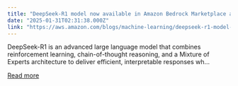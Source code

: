 ```yaml
---
title: "DeepSeek-R1 model now available in Amazon Bedrock Marketplace and Amazon SageMaker JumpStart"
date: "2025-01-31T02:31:38.000Z"
link: "https://aws.amazon.com/blogs/machine-learning/deepseek-r1-model-now-available-in-amazon-bedrock-marketplace-and-amazon-sagemaker-jumpstart/"
---
```


DeepSeek-R1 is an advanced large language model that combines reinforcement learning, chain-of-thought reasoning, and a Mixture of Experts architecture to deliver efficient, interpretable responses wh...

[Read more](https://aws.amazon.com/blogs/machine-learning/deepseek-r1-model-now-available-in-amazon-bedrock-marketplace-and-amazon-sagemaker-jumpstart/)
